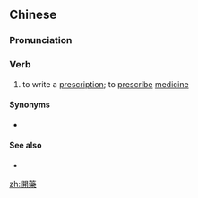 {{also|开药}}
==Chinese==
{{zh-forms|s=开药}}

===Pronunciation===
{{zh-pron
|m=kāiyào
|cat=v
}}

===Verb===
{{zh-verb}}

# to write a [[prescription]]; to [[prescribe]] [[medicine]]

====Synonyms====
* {{zh-l|處方}}

====See also====
* {{zh-l|藥方}}

[[zh:開藥]]